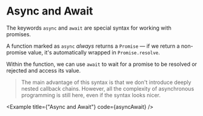 
# Async and Await

The keywords `async` and `await` are special syntax for working with promises.

A function marked as `async` _always_ returns a `Promise` — if we return a non-promise value, it's automatically wrapped in `Promise.resolve`. 

Within the function, we can use `await` to wait for a promise to be resolved or rejected and access its value.

> The main advantage of this syntax is that we don't introduce deeply nested callback chains. However, all the complexity of asynchronous programming is still here, even if the syntax looks nicer.

<Example
  title={"Async and Await"}
  code={asyncAwait}
/>
